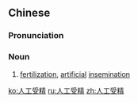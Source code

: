 ==Chinese==
{{zh-forms|type=22}}

===Pronunciation===
{{zh-pron
|m=réngōng shòujīng
|c=jan4 gung1 sau6 zing1
|cat=n
}}

===Noun===
{{zh-noun}}

# [[fertilization]], [[artificial]] [[insemination]]

[[ko:人工受精]]
[[ru:人工受精]]
[[zh:人工受精]]